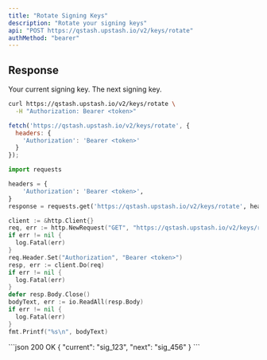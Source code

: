 ```yaml
---
title: "Rotate Signing Keys"
description: "Rotate your signing keys"
api: "POST https://qstash.upstash.io/v2/keys/rotate"
authMethod: "bearer"
---
```


## Response

<ResponseField name="current" type="string" required>
  Your current signing key.
</ResponseField>
<ResponseField name="next" type="string" required>
  The next signing key.
</ResponseField>

<RequestExample>

```sh curl
curl https://qstash.upstash.io/v2/keys/rotate \
  -H "Authorization: Bearer <token>"
```

```javascript Node
fetch('https://qstash.upstash.io/v2/keys/rotate', {
  headers: {
    'Authorization': 'Bearer <token>'
  }
});
```

```python Python 
import requests

headers = {
    'Authorization': 'Bearer <token>',
}
response = requests.get('https://qstash.upstash.io/v2/keys/rotate', headers=headers)
```

```go Go 
client := &http.Client{}
req, err := http.NewRequest("GET", "https://qstash.upstash.io/v2/keys/rotate", nil)
if err != nil {
  log.Fatal(err)
}
req.Header.Set("Authorization", "Bearer <token>")
resp, err := client.Do(req)
if err != nil {
  log.Fatal(err)
}
defer resp.Body.Close()
bodyText, err := io.ReadAll(resp.Body)
if err != nil {
  log.Fatal(err)
}
fmt.Printf("%s\n", bodyText)
```

</RequestExample>

<ResponseExample>
```json 200 OK
{ "current": "sig_123", "next": "sig_456" }
```
</ResponseExample>
